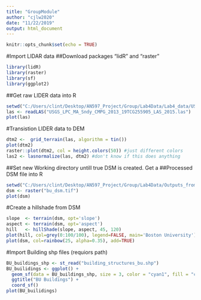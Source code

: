 ```yaml
---
title: "GroupModule"
author: "cjlw2020"
date: "11/22/2019"
output: html_document
---
```


```r
knitr::opts_chunk$set(echo = TRUE)
```
#Import LIDAR data
##Download packages "lidR" and "raster"
```r
library(lidR)
library(raster)
library(sf)
library(ggplot2)
```
##Get raw LIDER data into R
```r
setwd("C:/Users/clint/Desktop/AN597_Project/Group/Lab4Data/Lab4_data/USGS_LPC_MA_Sndy_CMPG_2013_19TCG255905_LAS_2015")
las <- readLAS("USGS_LPC_MA_Sndy_CMPG_2013_19TCG255905_LAS_2015.las")
plot(las)
```
#Transistion LIDER data to DEM
```r
dtm2 <-  grid_terrain(las, algorithm = tin())
plot(dtm2)
raster::plot(dtm2, col = height.colors(50)) #just different colors
las2 <- lasnormalize(las, dtm2) #don't know if this does anything
```
##Set new Working directory untill true DSM is created. Get a ##Processed DSM file into R
```r
setwd("C:/Users/clint/Desktop/AN597_Project/Group/Lab4Data/Outputs_fromLab4")
dsm <- raster("bu_dsm.tif")
plot(dsm)
```
#Create a hillshade from DSM
```r
slope  <- terrain(dsm, opt='slope')
aspect <- terrain(dsm, opt='aspect')
hill   <- hillShade(slope, aspect, 45, 120)
plot(hill, col=grey(0:100/100), legend=FALSE, main='Boston University')
plot(dsm, col=rainbow(25, alpha=0.35), add=TRUE)
```
#Import Building shp files (requiors path)
```r
BU_buildings_shp <- st_read("building_structures_bu.shp")
BU_builidings <- ggplot() + 
  geom_sf(data = BU_buildings_shp, size = 3, color = "cyan1", fill = "cyan1") + 
  ggtitle("BU Buildings") + 
  coord_sf()
plot(BU_builidings)
```

